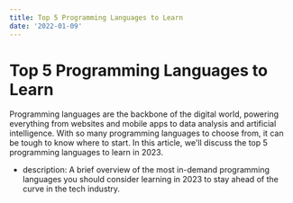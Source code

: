 ```yaml
---
title: Top 5 Programming Languages to Learn
date: '2022-01-09'
---
```


# Top 5 Programming Languages to Learn
<HeroImage src="https://source.unsplash.com/A-NVHPka9Rk/1920x1280" alt="main image" />

Programming languages are the backbone of the digital world, powering everything from websites and mobile apps to data analysis and artificial intelligence. With so many programming languages to choose from, it can be tough to know where to start. In this article, we'll discuss the top 5 programming languages to learn in 2023.

* description: A brief overview of the most in-demand programming languages you should consider learning in 2023 to stay ahead of the curve in the tech industry.